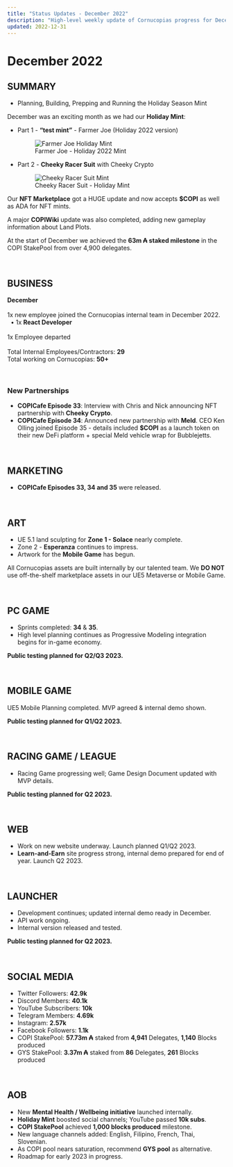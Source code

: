 ```yaml
---
title: "Status Updates - December 2022"
description: "High-level weekly update of Cornucopias progress for December 2022."
updated: 2022-12-31
---
```


# December 2022  

## SUMMARY  

<ul className="styled-list">
  <li>Planning, Building, Prepping and Running the Holiday Season Mint</li>
</ul>  

<p>December was an exciting month as we had our <b>Holiday Mint</b>:</p>  

<ul className="styled-list">
  <li>
    Part 1 - <b>“test mint”</b> - Farmer Joe (Holiday 2022 version)  
    <figure className="img-center">
      <img src="/images/status/2022-12/farmer-joe.gif" alt="Farmer Joe Holiday Mint" />
      <figcaption>Farmer Joe - Holiday 2022 Mint</figcaption>
    </figure>
  </li>
  <li>
    Part 2 - <b>Cheeky Racer Suit</b> with Cheeky Crypto  
    <figure className="img-center">
      <img src="/images/status/2022-12/cheeky-racer.avif" alt="Cheeky Racer Suit Mint" />
      <figcaption>Cheeky Racer Suit - Holiday Mint</figcaption>
    </figure>
  </li>
</ul>  

<p>
Our <b>NFT Marketplace</b> got a HUGE update and now accepts <b>$COPI</b> as well as ADA for NFT mints.  
</p>  

<p>
A major <b>COPIWiki</b> update was also completed, adding new gameplay information about Land Plots.  
</p>  

<p>
At the start of December we achieved the <b>63m ₳ staked milestone</b> in the COPI StakePool from over 4,900 delegates.  
</p>  

<br />  

## BUSINESS  

<div className="note-box">
  <p style={{margin: 0}}>
    <b>December</b><br /><br />
    1x new employee joined the Cornucopias internal team in December 2022.<br />
    &nbsp;&nbsp;• 1x <b>React Developer</b><br /><br />
    1x Employee departed<br /><br />
    Total Internal Employees/Contractors: <b style={{color:"#f59e0b"}}>29</b><br />
    Total working on Cornucopias: <b style={{color:"#f59e0b"}}>50+​</b>
  </p>
</div>  

<br />  

### New Partnerships  

<ul className="styled-list">
  <li>
    <b>COPICafe Episode 33</b>: Interview with Chris and Nick announcing NFT partnership with <b>Cheeky Crypto</b>.
  </li>
  <li>
    <b>COPICafe Episode 34</b>: Announced new partnership with <b>Meld</b>.  
    CEO Ken Olling joined Episode 35 - details included <b>$COPI</b> as a launch token on their new DeFi platform + special Meld vehicle wrap for Bubblejetts.
  </li>
</ul>  

<br />  

## MARKETING  

<ul className="styled-list">
  <li><b>COPICafe Episodes 33, 34 and 35</b> were released.</li>
</ul>  

<br />  

## ART  

<ul className="styled-list">
  <li>UE 5.1 land sculpting for <b>Zone 1 - Solace</b> nearly complete.</li>
  <li>Zone 2 - <b>Esperanza</b> continues to impress.</li>
  <li>Artwork for the <b>Mobile Game</b> has begun.</li>
</ul>  

<div className="note-box success">
  <p style={{margin: 0}}>
    All Cornucopias assets are built internally by our talented team.  
    We <b>DO NOT</b> use off-the-shelf marketplace assets in our UE5 Metaverse or Mobile Game.
  </p>
</div>  

<br />  

## PC GAME  

<ul className="styled-list">
  <li>Sprints completed: <b>34</b> &amp; <b>35</b>.</li>
  <li>High level planning continues as Progressive Modeling integration begins for in-game economy.</li>
</ul>  

<p><b>Public testing planned for Q2/Q3 2023.</b></p>  

<br />  

## MOBILE GAME  

<p>UE5 Mobile Planning completed. MVP agreed & internal demo shown.</p>  
<p><b>Public testing planned for Q1/Q2 2023.</b></p>  

<br />  

## RACING GAME / LEAGUE  

<ul className="styled-list">
  <li>Racing Game progressing well; Game Design Document updated with MVP details.</li>
</ul>  

<p><b>Public testing planned for Q2 2023.</b></p>  

<br />  

## WEB  

<ul className="styled-list">
  <li>Work on new website underway. Launch planned Q1/Q2 2023.</li>
  <li><b>Learn-and-Earn</b> site progress strong, internal demo prepared for end of year. Launch Q2 2023.</li>
</ul>  

<br />  

## LAUNCHER  

<ul className="styled-list">
  <li>Development continues; updated internal demo ready in December.</li>
  <li>API work ongoing.</li>
  <li>Internal version released and tested.</li>
</ul>  

<p><b>Public testing planned for Q2 2023.</b></p>  

<br />  

## SOCIAL MEDIA  

<ul className="styled-list">
  <li>Twitter Followers: <b>42.9k</b></li>
  <li>Discord Members: <b>40.1k</b></li>
  <li>YouTube Subscribers: <b>10k</b></li>
  <li>Telegram Members: <b>4.69k</b></li>
  <li>Instagram: <b>2.57k</b></li>
  <li>Facebook Followers: <b>1.1k</b></li>
  <li>COPI StakePool: <b>57.73m ₳</b> staked from <b>4,941</b> Delegates, <b>1,140</b> Blocks produced</li>
  <li>GYS StakePool: <b>3.37m ₳</b> staked from <b>86</b> Delegates, <b>261</b> Blocks produced</li>
</ul>  

<br />  

## AOB  

<ul className="styled-list">
  <li>New <b>Mental Health / Wellbeing initiative</b> launched internally.</li>
  <li><b>Holiday Mint</b> boosted social channels; YouTube passed <b>10k subs</b>.</li>
  <li><b>COPI StakePool</b> achieved <b>1,000 blocks produced</b> milestone.</li>
  <li>New language channels added: English, Filipino, French, Thai, Slovenian.</li>
  <li>As COPI pool nears saturation, recommend <b>GYS pool</b> as alternative.</li>
  <li>Roadmap for early 2023 in progress.</li>
</ul>  

